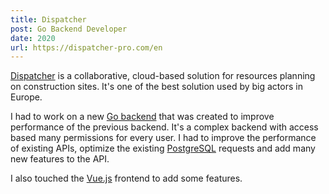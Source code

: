 ```yaml
---
title: Dispatcher
post: Go Backend Developer
date: 2020
url: https://dispatcher-pro.com/en
---
```


[Dispatcher](https://dispatcher-pro.com/en) is a collaborative, cloud-based solution for resources planning on construction sites.
It's one of the best solution used by big actors in Europe.

I had to work on a new [Go backend](https://dispatcher-pro.com/) that was created to improve performance of the previous
backend. It's a complex backend with access based many permissions for every user. I had to improve the performance of
existing APIs, optimize the existing [PostgreSQL](https://www.postgresql.org/) requests and add many new features to the API.

I also touched the [Vue.js](https://vuejs.org/) frontend to add some features.
